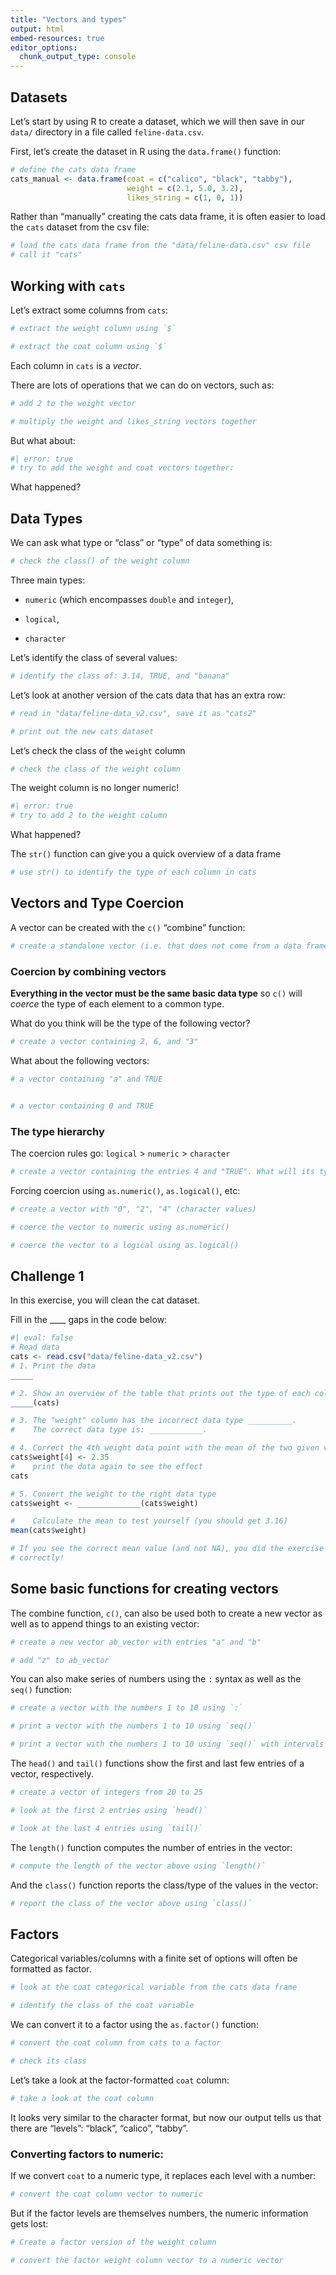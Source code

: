 ```yaml
---
title: "Vectors and types"
output: html
embed-resources: true
editor_options: 
  chunk_output_type: console
---
```


## Datasets

Let's start by using R to create a dataset, which we will then save in our `data/` directory in a file called `feline-data.csv`. 

First, let's create the dataset in R using the `data.frame()` function:

```r
# define the cats data frame
cats_manual <- data.frame(coat = c("calico", "black", "tabby"),
                          weight = c(2.1, 5.0, 3.2),
                          likes_string = c(1, 0, 1))
```


Rather than "manually" creating the cats data frame, it is often easier to load the `cats` dataset from the csv file:

```r
# load the cats data frame from the "data/feline-data.csv" csv file
# call it "cats"

```



## Working with `cats`

Let's extract some columns from `cats`:

```r
# extract the weight column using `$`

# extract the coat column using `$`

```

Each column in `cats` is a *vector*. 

There are lots of operations that we can do on vectors, such as:

```r
# add 2 to the weight vector

```

```r
# multiply the weight and likes_string vectors together

```

But what about:

```r
#| error: true
# try to add the weight and coat vectors together:

```

What happened?
















## Data Types


We can ask what type or "class" or "type" of data something is:

```r
# check the class() of the weight column

```








Three main types:

- `numeric` (which encompasses `double` and `integer`), 

- `logical`, 

- `character` 


Let's identify the class of several values:

```r
# identify the class of: 3.14, TRUE, and "banana"

```


Let's look at another version of the cats data that has an extra row:

```r
# read in "data/feline-data_v2.csv", save it as "cats2"

```


```r
# print out the new cats dataset

```

Let's check the class of the `weight` column

```r
# check the class of the weight column

```


The weight column is no longer numeric!

```r
#| error: true
# try to add 2 to the weight column

```

What happened?








The `str()` function can give you a quick overview of a data frame

```r
# use str() to identify the type of each column in cats

```









## Vectors and Type Coercion


A vector can be created with the `c()` "combine" function:

```r
# create a standalone vector (i.e. that does not come from a data frame) consisting of 1, 8, and 1.2 using c():

```



### Coercion by combining vectors


**Everything in the vector must be the same basic data type** so `c()` will *coerce* the type of each element to a common type. 

What do you think will be the type of the following vector?

```r
# create a vector containing 2, 6, and "3"

```









What about the following vectors:

```r
# a vector containing "a" and TRUE


# a vector containing 0 and TRUE

```













### The type hierarchy

The coercion rules go: `logical` > `numeric` > `character`


```r
# create a vector containing the entries 4 and "TRUE". What will its type be?

```









Forcing coercion using `as.numeric()`, `as.logical()`, etc:

```r
# create a vector with "0", "2", "4" (character values)

# coerce the vector to numeric using as.numeric()

# coerce the vector to a logical using as.logical()

```









::: {.callout}
## Challenge 1

In this exercise, you will clean the cat dataset.

Fill in the ____ gaps in the code below:

```r
#| eval: false
# Read data
cats <- read.csv("data/feline-data_v2.csv")
# 1. Print the data
_____

# 2. Show an overview of the table that prints out the type of each column
_____(cats)

# 3. The "weight" column has the incorrect data type __________.
#    The correct data type is: ____________.

# 4. Correct the 4th weight data point with the mean of the two given values
cats$weight[4] <- 2.35
#    print the data again to see the effect
cats

# 5. Convert the weight to the right data type
cats$weight <- ______________(cats$weight)

#    Calculate the mean to test yourself (you should get 3.16)
mean(cats$weight)

# If you see the correct mean value (and not NA), you did the exercise
# correctly!
```

:::













## Some basic functions for creating vectors

The combine function, `c()`, can also be used both to create a new vector as well as to append things to an existing vector:

```r
# create a new vector ab_vector with entries "a" and "b"

# add "z" to ab_vector

```








You can also make series of numbers using the `:` syntax as well as the `seq()` function:

```r
# create a vector with the numbers 1 to 10 using `:`

# print a vector with the numbers 1 to 10 using `seq()`

# print a vector with the numbers 1 to 10 using `seq()` with intervals of 0.1

```







The `head()` and `tail()` functions show the first and last few entries of a vector, respectively.

```r
# create a vector of integers from 20 to 25

# look at the first 2 entries using `head()`

# look at the last 4 entries using `tail()`

```








The `length()` function computes the number of entries in the vector:

```r
# compute the length of the vector above using `length()`

```

And the `class()` function reports the class/type of the values in the vector:

```r
# report the class of the vector above using `class()`

```










## Factors

Categorical variables/columns with a finite set of options will often be formatted as factor. 

```r
# look at the coat categorical variable from the cats data frame

```



```r
# identify the class of the coat variable

```


We can convert it to a factor using the `as.factor()` function:

```r
# convert the coat column from cats to a factor

# check its class

```



Let's take a look at the factor-formatted `coat` column:

```r
# take a look at the coat column

```


It looks very similar to the character format, but now our output tells us that there are "levels": "black", "calico", "tabby". 





### Converting factors to numeric: 

If we convert `coat` to a numeric type, it replaces each level with a number:

```r
# convert the coat column vector to numeric

```

But if the factor levels are themselves numbers, the numeric information gets lost:

```r
# Create a factor version of the weight column

# convert the factor weight column vector to a numeric vector

```



